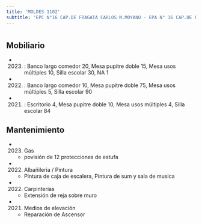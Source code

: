 ```yaml
---
title: 'MOLDES 1102'
subtitle: 'EPC N°16 CAP.DE FRAGATA CARLOS M.MOYANO - EPA N° 16 CAP.DE FRAGATA CARLOS M.MOYANO'
---
```


#


## Mobiliario

*  (2023) : Banco largo comedor 20, Mesa pupitre doble 15, Mesa usos múltiples 10, Silla escolar 30, NA 1 

*  (2022) : Banco largo comedor 10, Mesa pupitre doble 75, Mesa usos múltiples 5, Silla escolar 90 

*  (2021) : Escritorio 4, Mesa pupitre doble 10, Mesa usos múltiples 4, Silla escolar 84 





## Mantenimiento

*  (2023) Gas 
    + povisión de 12 protecciones de estufa

*  (2022) Albañileria / Pintura 
    + Pintura de caja de escalera, Pintura de sum y sala de musica

*  (2022) Carpinterías 
    + Extensión de reja sobre muro

*  (2021) Medios de elevación 
    + Reparación de Ascensor



